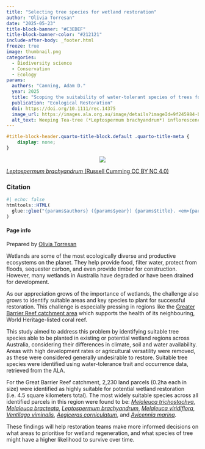 ```yaml
---
title: "Selecting tree species for wetland restoration"
author: "Olivia Torresan"
date: "2025-05-23"
title-block-banner: "#C3EDEF" 
title-block-banner-color: "#212121"
include-after-body: _footer.html
freeze: true
image: thumbnail.png 
categories:
  - Biodiversity science 
  - Conservation
  - Ecology
params:
  authors: "Canning, Adam D."
  year: 2025
  title: "Scoping the suitability of water-tolerant species of trees for swamp restorations across Australia and its Great Barrier Reef catchment"
  publication: "Ecological Restoration"
  doi: https://doi.org/10.1111/rec.14375
  image_url: https://images.ala.org.au/image/details?imageId=9f245984-b05c-4776-a9a7-099a296cbf6b
  alt_text: Weeping Tea-tree (*Leptospermum brachyandrum*) inflorescence, showing white and pink flowers 
---
```


<!-- remove metadata section -->

```css
#title-block-header.quarto-title-block.default .quarto-title-meta {
    display: none;
}
```

<!-- Side panel -->

::::::: column-page
::::: paper-side-column
<center>

::: {.col-image layout-ncol="1" style="margin-left: auto; margin-right: auto;"}
<!-- add image url -->

<img src="https://ala-images.s3.ap-southeast-2.amazonaws.com/store/b/6/f/b/9f245984-b05c-4776-a9a7-099a296cbf6b/original" class="rounded"/></img>
:::

</center>

::: figure-caption
<!-- edit caption -->

[*Leptospermum brachyandrum* (Russell Cumming CC BY NC 4.0)](https://images.ala.org.au/image/details?imageId=9f245984-b05c-4776-a9a7-099a296cbf6b)
:::

### Citation

```r
#| echo: false
htmltools::HTML(
  glue::glue("{params$authors} ({params$year}) {params$title}. <em>{params$publication}</em> <a href='{params$doi}' target='_blank'>{params$doi}</a>")
)
```

#### Page info

Prepared by [Olivia Torresan](https://labs.ala.org.au/about/Torresan_Olivia/)
:::::

<!-- Main panel description -->

::: paper-main-column
Wetlands are some of the most ecologically diverse and productive ecosystems on the planet. They help provide food, filter water, protect from floods, sequester carbon, and even provide timber for construction. However, many wetlands in Australia have degraded or have been drained for development.

As our appreciation grows of the importance of wetlands, the challenge also grows to identify suitable areas and key species to plant for successful restoration. This challenge is especially pressing in regions like the [Greater Barrier Reef catchment area](https://www.reefplan.qld.gov.au/reef-regions) which supports the health of its neighbouring, World Heritage-listed coral reef.

This study aimed to address this problem by identifying suitable tree species able to be planted in existing or potential wetland regions across Australia, considering their differences in climate, soil and water availability. Areas with high development rates or agricultural versatility were removed, as these were considered generally undesirable to restore. Suitable tree species were identified using water-tolerance trait and occurrence data, retrieved from the ALA.

For the Great Barrier Reef catchment, 2,230 land parcels (0.2ha each in size) were identified as highly suitable for potential wetland restoration (i.e. 4.5 square kilometers total). The most widely suitable species across all identified parcels in this region were found to be: [*Melaleuca trichostachya*](https://bie.ala.org.au/species/https://id.biodiversity.org.au/node/apni/2893230), [*Melaleuca bracteata*](https://bie.ala.org.au/species/https://id.biodiversity.org.au/taxon/apni/51428982), [*Leptospermum brachyandrum*](https://bie.ala.org.au/species/https://id.biodiversity.org.au/node/apni/2905062), [*Melaleuca viridiflora*](https://bie.ala.org.au/species/https://id.biodiversity.org.au/node/apni/2892415), [*Ventilago viminalis*](https://bie.ala.org.au/species/https://id.biodiversity.org.au/node/apni/2891320), [*Aegiceras corniculatum*](https://bie.ala.org.au/species/https://id.biodiversity.org.au/node/apni/2913346), and [*Avicennia marina*](https://bie.ala.org.au/species/https://id.biodiversity.org.au/node/apni/2899921).

These findings will help restoration teams make more informed decisions on what areas to prioritise for wetland regeneration, and what species of tree might have a higher likelihood to survive over time.
:::
:::::::

